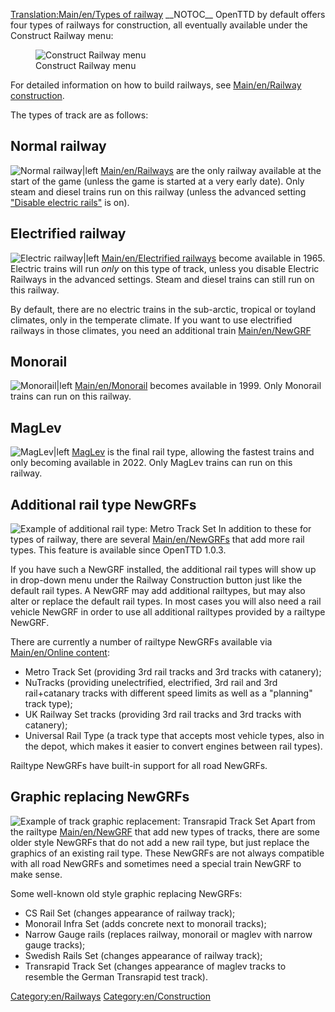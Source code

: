 [[Translation:Main/en/Types of railway]]{{en/-}}{{Template:Types_of_railways}}
__NOTOC__
OpenTTD by default offers four types of railways for construction, all eventually available under the Construct Railway menu:

[[File:en/Openttd-rail1.png|Construct Railway menu]]

For detailed information on how to build railways, see [[Main/en/Railway construction]].

The types of track are as follows:

==Normal railway==
[[File:en/NRail1Piece.png|Normal railway|left]]
[[Main/en/Railways]] are the only railway available at the start of the game (unless the game is started at a very early date). Only steam and diesel trains run on this railway (unless the advanced setting [[Main/en/Advanced Settings/Vehicles#Disable electric rails|"Disable electric rails"]] is on).

==Electrified railway==
[[File:en/ERail1Piece.png|Electric railway|left]]
[[Main/en/Electrified railways]] become available in 1965. Electric trains will run ''only'' on this type of track, unless you disable Electric Railways in the advanced settings. Steam and diesel trains can still run on this railway.

By default, there are no electric trains in the sub-arctic, tropical or toyland climates, only in the temperate climate. If you want to use electrified railways in those climates, you need an additional train [[Main/en/NewGRF]]

==Monorail==
[[File:en/Monorail1Piece.png|Monorail|left]]
[[Main/en/Monorail]] becomes available in 1999. Only Monorail trains can run on this railway.



==MagLev==
[[File:en/Maglev1Piece.png|MagLev|left]]
[[Main/en/MagLev|MagLev]] is the final rail type, allowing the fastest trains and only becoming available in 2022. Only MagLev trains can run on this railway.



==Additional rail type NewGRFs==
[[File:en/Metrotrackset.png|frame|right|Example of additional rail type: Metro Track Set]]
In addition to these for types of railway, there are several [[Main/en/NewGRF]]s that add more rail types. This feature is available since OpenTTD 1.0.3. 

If you have such a NewGRF installed, the additional rail types will show up in drop-down menu under the Railway Construction button just like the default rail types. A NewGRF may add additional railtypes, but may also alter or replace the default rail types. In most cases you will also need a rail vehicle NewGRF in order to use all additional railtypes provided by a railtype NewGRF.

There are currently a number of railtype NewGRFs available via [[Main/en/Online content]]:
* Metro Track Set (providing 3rd rail tracks and 3rd tracks with catanery);
* NuTracks (providing unelectrified, electrified, 3rd rail and 3rd rail+catanary tracks with different speed limits as well as a "planning" track type);
* UK Railway Set tracks (providing 3rd rail tracks and 3rd tracks with catanery);
* Universal Rail Type (a track type that accepts most vehicle types, also in the depot, which makes it easier to convert engines between rail types).

Railtype NewGRFs have built-in support for all road NewGRFs.

==Graphic replacing NewGRFs==
[[File:en/Transrapidtrackset.png|frame|right|Example of track graphic replacement: Transrapid Track Set]]
Apart from the railtype [[Main/en/NewGRF]] that add new types of tracks, there are some older style NewGRFs that do not add a new rail type, but just replace the graphics of an existing rail type. These NewGRFs are not always compatible with all road NewGRFs and sometimes need a special train NewGRF to make sense.

Some well-known old style graphic replacing NewGRFs:
* CS Rail Set (changes appearance of railway track);
* Monorail Infra Set (adds concrete next to monorail tracks);
* Narrow Gauge rails (replaces railway, monorail or maglev with narrow gauge tracks);
* Swedish Rails Set (changes appearance of railway track);
* Transrapid Track Set (changes appearance of maglev tracks to resemble the German Transrapid test track).



[[Category:en/Railways]]
[[Category:en/Construction]]